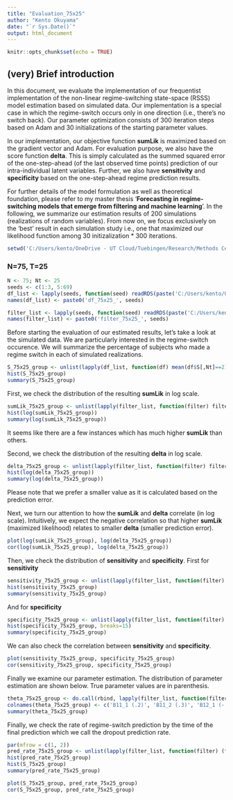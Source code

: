 ```yaml
---
title: "Evaluation_75x25"
author: "Kento Okuyama"
date: "`r Sys.Date()`"
output: html_document
---
```


```r
knitr::opts_chunk$set(echo = TRUE)
```

## (very) Brief introduction

In this document, we evaluate the implementation of our frequentist implementation of the non-linear regime-switching state-space (RSSS) model estimation based on simulated data. Our implementation is a special case in which the regime-switch occurs only in one direction (i.e., there's no switch back). Our parameter optimization consists of 300 iteration steps based on Adam and  30 initializations of the starting parameter values.

In our implementation, our objective function **sumLik** is maximized based on the gradient vector and Adam. For evaluation purpose, we also have the score function **delta**. This is simply calculated as the summed squared error of the one-step-ahead (of the last observed time points) prediction of our intra-individual latent variables. Further, we also have **sensitivity** and **specificity** based on the one-step-ahead regime prediction results. 

For further details of the model formulation as well as theoretical foundation, please refer to my master thesis '**Forecasting in regime-switching models that emerge from filtering and machine learning**'. In the following, we summarize our estimation results of 200 simulations (realizations of random variables). From now on, we focus exclusively on the 'best' result in each simulation study i.e., one that maximized our likelihood function among 30 initizalization * 300 iterations. 

```r
setwd('C:/Users/kento/OneDrive - UT Cloud/Tuebingen/Research/Methods Center/Regime_Switching/Simulation/202311011300')
```

### N=75, T=25

```r
N <- 75; Nt <- 25
seeds <- c(1:3, 5:69)
df_list <- lapply(seeds, function(seed) readRDS(paste('C:/Users/kento/OneDrive - UT Cloud/Tuebingen/Research/Methods Center/Regime_Switching/Simulation/202311011300/output/df__sim_', seed, '_N_', N, '_T_', Nt, '_O1_6_O2_3_L1_2.RDS', sep='')))
names(df_list) <- paste0('df_75x25_', seeds)

filter_list <- lapply(seeds, function(seed) readRDS(paste('C:/Users/kento/OneDrive - UT Cloud/Tuebingen/Research/Methods Center/Regime_Switching/Simulation/202311011300/output/filter__sim_', seed, '_N_', N, '_T_', Nt, '_O1_6_O2_3_L1_2.RDS', sep='')))
names(filter_list) <- paste0('filter_75x25_', seeds)
```

Before starting the evaluation of our estimated results, let's take a look at the simulated data. We are particularly interested in the regime-switch occurence. We will summarize the percentage of subjects who made a regime switch in each of simulated realizations.

```r
S_75x25_group <- unlist(lapply(df_list, function(df) mean(df$S[,Nt]==2)))
hist(S_75x25_group)
summary(S_75x25_group)
```

First, we check the distribution of the resulting **sumLik** in log scale.

```r
sumLik_75x25_group <- unlist(lapply(filter_list, function(filter) filter$sumLik_best_NT))
hist(log(sumLik_75x25_group))
summary(log(sumLik_75x25_group))
```
It seems like there are a few instances which has much higher **sumLik** than others.

Second, we check the distribution of the resulting **delta** in log scale.

```r
delta_75x25_group <- unlist(lapply(filter_list, function(filter) filter$delta_N))
hist(log(delta_75x25_group))
summary(log(delta_75x25_group))
```

Please note that we prefer a smaller value as it is calculated based on the prediction error.

Next, we turn our attention to how the **sumLik** and **delta** correlate (in log scale). Intuitively, we expect the negative correlation so that higher **sumLik** (maximized likelihood) relates to smaller **delta** (smaller prediction error).

```r
plot(log(sumLik_75x25_group), log(delta_75x25_group))
cor(log(sumLik_75x25_group), log(delta_75x25_group))
```

Then, we check the distribution of **sensitivity** and **specificity**. First for **sensitivity**

```r
sensitivity_75x25_group <- unlist(lapply(filter_list, function(filter) filter$output_best$sensitivity))
hist(sensitivity_75x25_group)
summary(sensitivity_75x25_group)
```

And for **specificity**

```r
specificity_75x25_group <- unlist(lapply(filter_list, function(filter) filter$output_best$specificity))
hist(specificity_75x25_group, breaks=15)
summary(specificity_75x25_group)
```

We can also check the correlation between **sensitivity** and **specificity**.

```r
plot(sensitivity_75x25_group, specificity_75x25_group)
cor(sensitivity_75x25_group, specificity_75x25_group)
```

Finally we examine our parameter estimation. The distribution of parameter estimation are shown below. True parameter values are in parenthesis.

```r
theta_75x25_group <- do.call(rbind, lapply(filter_list, function(filter) filter$theta_best))
colnames(theta_75x25_group) <- c('B11_1 (.2)', 'B11_2 (.3)', 'B12_1 (-.1)', 'B12_2 (-.2)', 'B21d_1 (.8)', 'B21d_2 (.8)', 'B22d_1 (.4)', 'B22d_2 (.4)', 'B31_1 (.1)', 'B31_2 (.1)', 'B32_1 (-.1)', 'B31_2 (-.1)', 'Lmdd_1 (1)', 'Lmdd_2 (0)', 'Lmdd_3 (.4)', 'Lmdd_4 (0)', 'Lmdd_5 (.8)', 'Lmdd_6 (0)', 'Lmdd_7 (0)', 'Lmdd_8 (1)', 'Lmdd_9 (0)', 'Lmdd_10 (.5)', 'Lmdd_11 (0)', 'Lmdd_12 (1.2)', 'Qd_1 (.2)', 'Qd_2 (.2)', 'Rd_1 (.3)', 'Rd_2 (.3)', 'Rd_3 (.3)', 'Rd_4 (.3)', 'Rd_5 (.3)', 'Rd_6 (.3)', 'gamma1 (3.5)', 'gamma2_1 (1)', 'gamma2_2 (1)')
summary(theta_75x25_group)
```

Finally, we check the rate of regime-switch prediction by the time of the final prediction which we call the dropout prediction rate.

```r
par(mfrow = c(1, 2))
pred_rate_75x25_group <- unlist(lapply(filter_list, function(filter) (filter$output_best$TP + filter$output_best$FP) / N))
hist(pred_rate_75x25_group)
hist(S_75x25_group)
summary(pred_rate_75x25_group)
```

```r
plot(S_75x25_group, pred_rate_75x25_group)
cor(S_75x25_group, pred_rate_75x25_group)
```

